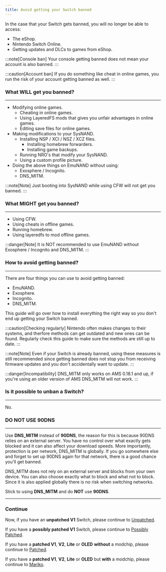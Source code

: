 ```yaml
---
title: Avoid getting your Switch banned
---
```


In the case that your Switch gets banned, you will no longer be able to access:

- The eShop.
- Nintendo Switch Online.
- Getting updates and DLCs to games from eShop.

:::note[Console ban]
Your console getting banned does not mean your account is also banned.
:::

:::caution[Account ban]
If you do something like cheat in online games, you run the risk of your account getting banned as well.
:::

### What WILL get you banned?

---

- Modifying online games.
  - Cheating in online games.
  - Using LayeredFS mods that gives you unfair advantages in online games.
  - Editing save files for online games.
- Making modifications to your SysNAND.
  - Installing NSP / XCI / NSZ / XCZ files.
    - Installing homebrew forwarders.
    - Installing game backups.
  - Running NRO's that modify your SysNAND.
  - Using a custom profile picture.
- Doing the above things on EmuNAND without using:
  - Exosphere / Incognito.
  - DNS_MITM.

:::note[Note]
Just booting into SysNAND while using CFW will not get you banned.
:::

### What MIGHT get you banned?

---

- Using CFW.
- Using cheats in offline games.
- Running homebrew.
- Using layeredfs to mod offline games.

:::danger[Note]
It is NOT recommended to use EmuNAND without Exosphere / Incognito and DNS_MITM.
:::

### How to avoid getting banned?

---

There are four things you can use to avoid getting banned:

- EmuNAND.
- Exosphere.
- Incognito.
- DNS_MITM.

This guide will go over how to install everything the right way so you don't end up getting your Switch banned.

:::caution[Checking regularly]
Nintendo often makes changes to their systems, and therfore methods can get outdated and new ones can be found. Regularly check this guide to make sure the methods are still up to date.
:::

:::note[Note]
Even if your Switch is already banned, using these measures is still recommended since getting banned does not stop you from receiving firmware updates and you don't accidentally want to update.
:::

:::danger[Incompatibility]
DNS_MITM only works on AMS 0.18.1 and up, if you're using an older version of AMS DNS_MITM will not work.
:::

### Is it possible to unban a Switch?

---

No.

### DO NOT USE 90DNS

---

Use **DNS_MITM** instead of **90DNS**, the reason for this is because 90DNS relies on an external server. You have no control over what exactly gets blocked and it can also affect your download speeds.
More importantly, protection is per network, DNS_MITM is globally. If you go somewhere else and forget to set up 90DNS again for that network, there is a good chance you'll get banned.

DNS_MITM does not rely on an external server and blocks from your own device. You can also choose exactly what to block and what not to block. Since it is also applied globally there is no risk when switching networks.

Stick to using **DNS_MITM** and do **NOT** use **90DNS**.

---

### Continue

Now, if you have an **unpatched V1** Switch, please continue to [Unpatched](/homebrewing/unpatched).

If you have a **possibly patched V1** Switch, please continue to [Possibly Patched](/homebrewing/possibly-patched).

If you have a **patched V1**, **V2**, **Lite** or **OLED** **without** a modchip, please continue to [Patched](/homebrewing/patched).

If you have a **patched V1**, **V2**, **Lite** or **OLED** but **with** a modchip, please continue to [Mariko](/homebrewing/mariko).
